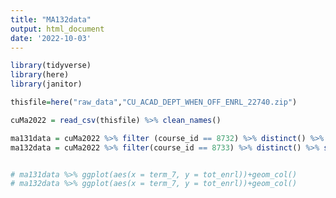 ```yaml
---
title: "MA132data"
output: html_document
date: '2022-10-03'
---
```


```r
library(tidyverse)
library(here)
library(janitor)
```


```r
thisfile=here("raw_data","CU_ACAD_DEPT_WHEN_OFF_ENRL_22740.zip")

cuMa2022 = read_csv(thisfile) %>% clean_names()
```


```r
ma131data = cuMa2022 %>% filter (course_id == 8732) %>% distinct() %>% summarise()
ma132data = cuMa2022 %>% filter(course_id == 8733) %>% distinct() %>% summarise()


# ma131data %>% ggplot(aes(x = term_7, y = tot_enrl))+geom_col()
# ma132data %>% ggplot(aes(x = term_7, y = tot_enrl))+geom_col()
```
